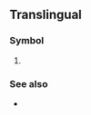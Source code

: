 {{also|kpa|KPA}}

{{character info|㎪}}
==Translingual==

===Symbol===
{{head|mul|symbol}}

# {{SI-unit-abb|kilo|pascal|[[pressure]] and [[stress]]}}

===See also===
* {{l|mul|PSI}}